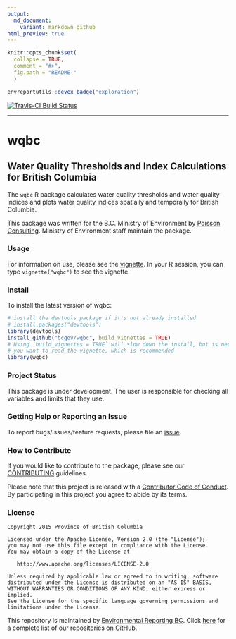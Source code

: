 ```yaml
---
output:
  md_document:
    variant: markdown_github
html_preview: true
---
```


<!-- README.md is generated from README.Rmd. Please edit that file -->


```r
knitr::opts_chunk$set(
  collapse = TRUE,
  comment = "#>",
  fig.path = "README-"
  )
```

```r
envreportutils::devex_badge("exploration")
```

[![Travis-CI Build Status](https://travis-ci.org/bcgov/wqbc.svg?branch=master)](https://travis-ci.org/bcgov/wqbc)

---

# wqbc
## Water Quality Thresholds and Index Calculations for British Columbia

The `wqbc` R package calculates water quality thresholds and water quality indices
and plots water quality indices spatially and temporally for
British Columbia.

This package was written for the B.C. Ministry of Environment by [Poisson Consulting](http://www.poissonconsulting.ca/). Ministry of Environment staff maintain the package.

### Usage

For information on use, please see the [vignette](https://htmlpreview.github.com/?https://github.com/bcgov/wqbc/master/inst/doc/wqbc.html). In your R session, you can type `vignette("wqbc")` to see the vignette.

### Install

To install the latest version of wqbc:

```r
# install the devtools package if it's not already installed
# install.packages("devtools")
library(devtools)
install_github("bcgov/wqbc", build_vignettes = TRUE)
# Using `build_vignettes = TRUE` will slow down the install, but is necessary if 
# you want to read the vignette, which is recommended
library(wqbc)
```

### Project Status

This package is under development.
The user is responsible for checking all variables and limits that they use.

### Getting Help or Reporting an Issue

To report bugs/issues/feature requests, please file an [issue](https://github.com/bcgov/wqbc/issues/).

### How to Contribute

If you would like to contribute to the package, please see our 
[CONTRIBUTING](CONTRIBUTING.md) guidelines.

Please note that this project is released with a [Contributor Code of Conduct](CODE_OF_CONDUCT.md). By participating in this project you agree to abide by its terms.

### License

    Copyright 2015 Province of British Columbia

    Licensed under the Apache License, Version 2.0 (the "License");
    you may not use this file except in compliance with the License.
    You may obtain a copy of the License at 

       http://www.apache.org/licenses/LICENSE-2.0

    Unless required by applicable law or agreed to in writing, software
    distributed under the License is distributed on an "AS IS" BASIS,
    WITHOUT WARRANTIES OR CONDITIONS OF ANY KIND, either express or implied.
    See the License for the specific language governing permissions and
    limitations under the License.
    
This repository is maintained by [Environmental Reporting BC](http://www2.gov.bc.ca/gov/content?id=FF80E0B985F245CEA62808414D78C41B). Click [here](https://github.com/bcgov/EnvReportBC-RepoList) for a complete list of our repositories on GitHub.    
